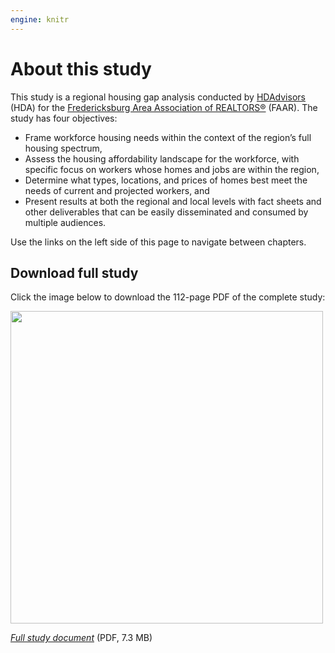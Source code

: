 ```yaml
---
engine: knitr
---
```


# About this study {.unnumbered}

This study is a regional housing gap analysis conducted by [HDAdvisors](https://www.hdadvisors.net) (HDA) for the [Fredericksburg Area Association of REALTORS®](https://www.faarmembers.com/) (FAAR). The study has four objectives:

* Frame workforce housing needs within the context of the region’s full housing spectrum,
* Assess the housing affordability landscape for the workforce, with specific focus on workers whose homes and jobs are within the region,
* Determine what types, locations, and prices of homes best meet the needs of current and projected workers, and
* Present results at both the regional and local levels with fact sheets and other deliverables that can be easily disseminated and consumed by multiple audiences.

Use the links on the left side of this page to navigate between chapters.

## Download full study {.unnumbered}

Click the image below to download the 112-page PDF of the complete study:

[![](img/faar-rpt.png){width=500}](pdf/FAAR Housing Gap Analysis 2024.pdf)

[*Full study document*](pdf/FAAR Housing Study - Executive Summary.pdf) (PDF, 7.3 MB)